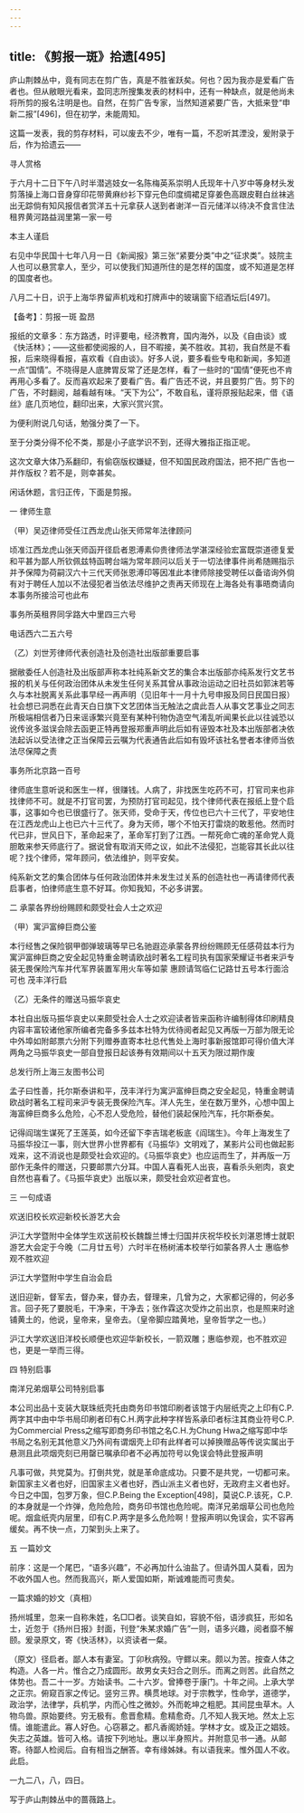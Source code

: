 ```yaml
---
---
---
```

title: 《剪报一斑》拾遗[495]
---




庐山荆棘丛中，竟有同志在剪广告，真是不胜雀跃矣。何也？因为我亦是爱看广告者也。但从敝眼光看来，盈同志所搜集发表的材料中，还有一种缺点，就是他尚未将所剪的报名注明是也。自然，在剪广告专家，当然知道紧要广告，大抵来登“申新二报”[496]，但在初学，未能周知。

这篇一发表，我的剪存材料，可以废去不少，唯有一篇，不忍听其湮没，爰附录于后，作为拾遗云——

寻人赏格

于六月十二日下午八时半潜逃妓女一名陈梅英系崇明人氏现年十八岁中等身材头发剪落操上海口音身穿印花带黄麻纱衫下穿元色印度绸裙足穿姜色高跟皮鞋白丝袜逃出无踪倘有知风报信者赏洋五十元拿获人送到者谢洋一百元储洋以待决不食言住法租界黄河路益润里第一家一号

本主人谨启

右见中华民国十七年八月一日《新闻报》第三张“紧要分类”中之“征求类”。妓院主人也可以悬赏拿人，至少，可以使我们知道所住的是怎样的国度，或不知道是怎样的国度者也。

八月二十日，识于上海华界留声机戏和打牌声中的玻璃窗下绍酒坛后[497]。





【备考】：剪报一斑 盈昂


报纸的文章多：东方路透，时评要电，经济教育，国内海外，以及《自由谈》或《快活林》；——这些都使阅报的人，目不暇接，美不胜收。其初，我自然是不看报，后来晓得看报，喜欢看《自由谈》。好多人说，要多看些专电和新闻，多知道一点“国情”。不晓得是人底脾胃反常了还是怎样，看了一些时的“国情”便死也不肯再用心多看了。反而喜欢起来了要看广告。看广告还不说，并且要剪广告。剪下的广告，不时翻阅，越看越有味。“天下为公”，不敢自私，谨将原报贴起来，借《语丝》底几页地位，翻印出来，大家兴赏兴赏。

为便利附说几句话，勉强分类了一下。

至于分类分得不伦不类，那是小子底学识不到，还得大雅指正指正呢。

这次文章大体乃系翻印，有偷窃版权嫌疑，但不知国民政府国法，把不把广告也一并作版权？若不是，则幸甚矣。

闲话休题，言归正传，下面是剪报。

一 律师生意

（甲）吴迈律师受任江西龙虎山张天师常年法律顾问

顷准江西龙虎山张天师函开径启者恩溥素仰贵律师法学湛深经验宏富既崇道德复爱和平甚为鄙人所钦佩兹特函聘台端为常年顾问以后关于一切法律事件尚希随赐指示并予保障为荷嗣汉六十三代天师张恩溥印等因准此本律师除接受聘任以备谘询外倘有对于聘任人加以不法侵犯者当依法尽维护之责再天师现在上海各处有事晤商请向本事务所接洽可也此布

事务所英租界同孚路大中里四三六号

电话西六二五六号

（乙）刘世芳律师代表创造社及创造社出版部重要启事

据敝委任人创造社及出版部声称本社纯系新文艺的集合本出版部亦纯系发行文艺书报的机关与任何政治团体从未发生任何关系其曾从事政治运动之旧社员如郭沫若等久与本社脱离关系此事早经一再声明（见旧年十一月十九号申报及同日民国日报）社会想已洞悉在此青天白日旗下文艺团体当无触法之虞此吾人从事文艺事业之同志所极端相信者乃日来谣诼繁兴竟至有某种刊物伪造空气淆乱听闻果长此以往诚恐以讹传讹多滋误会除去函更正特再登报郑重声明此后如有诬毁本社及本出版部者决依法起诉以受法律之正当保障云云嘱为代表通告此后如有毁坏该社名誉者本律师当依法尽保障之责

事务所北京路一百号

律师底生意听说和医生一样，很赚钱。人病了，非找医生吃药不可，打官司来也非找律师不可。就是不打官司罢，为预防打官司起见，找个律师代表在报纸上登个启事，这事如今也已很盛行了。张天师，受命于天，传位也已六十三代了，平安地住在江西龙虎山上也已六十三代了。身为天师，哪个不怕天打雷烧的敢惹他。然而时代已非，世风日下，革命起来了，革命军打到了江西。一帮死命亡魂的革命党人竟胆敢来参天师底行了。据说曾有取消天师之议，如此不法侵犯，岂能容其长此以往呢？找个律师，常年顾问，依法维护，则平安矣。

纯系新文艺的集合团体与任何政治团体并未发生过关系的创造社也一再请律师代表启事者，怕律师底生意不好耳。你知我知，不必多讲罢。

二 承蒙各界纷纷赐顾和颇受社会人士之欢迎

（甲）寓沪富绅巨商公鉴

本行经售之保险钢甲御弹玻璃等早已名驰遐迩承蒙各界纷纷赐顾无任感荷兹本行为寓沪富绅巨商之安全起见特重金聘请欧战时著名工程司执有国家荣耀证书者来沪专装无畏保险汽车并代军界装置军用火车等如蒙 惠顾请驾临仁记路廿五号本行面洽可也 茂丰洋行启

（乙）无条件的赠送马振华哀史

本社自出版马振华哀史以来颇受社会人士之欢迎读者皆来函称许编制得体印刷精良内容丰富较诸他家所编者完备多多兹本社特为优待阅者起见又再版一万部为限无论中外埠如附邮票六分附下列赠券直寄本社总代售处上海时事新报馆即可得价值大洋两角之马振华哀史一部自登报日起该券有效期间以十五天为限过期作废

总发行所上海三友图书公司



孟子曰性善，托尔斯泰讲和平，茂丰洋行为寓沪富绅巨商之安全起见，特重金聘请欧战时著名工程司来沪专装无畏保险汽车。洋人先生，坐在数万里外，心想中国上海富绅巨商多么危险，心不忍人受危险，替他们装起保险汽车，托尔斯泰矣。

记得阎瑞生谋死了王莲英，如今还留下李吉瑞老板底《阎瑞生》。今年上海发生了马振华投江一事，则大世界小世界都有《马振华》文明戏了，某影片公司也做起影戏来，这不消说也是颇受社会欢迎的。《马振华哀史》也应运而生了，并再版一万部作无条件的赠送，只要邮票六分耳。中国人喜看死人出丧，喜看杀头剜肉，哀史自然也喜看了。《马振华哀史》出版以来，颇受社会欢迎者宜也。

三 一句成语

欢送旧校长欢迎新校长游艺大会

沪江大学暨附中全体学生欢送前校长魏馥兰博士归国并庆祝华校长刘湛恩博士就职游艺大会定于今晚（二月廿五号）六时半在杨树浦本校举行如蒙各界人士 惠临参观不胜欢迎

沪江大学暨附中学生自治会启

送旧迎新，督军去，督办来，督办去，督理来，几曾为之，大家都记得的，何必多言。回子死了要脱毛，干净来，干净去；张作霖这次受炸之前出京，也是照来时途铺黄土的，他说，皇帝来，皇帝去。（皇帝脚应踏黄地，皇帝哲学之一也。）

沪江大学欢送旧洋校长顺便也欢迎华新校长，一箭双雕；惠临参观，也不胜欢迎也，更是一举而三得。

四 特别启事

南洋兄弟烟草公司特别启事

本公司出品十支装大联珠纸壳托由商务印书馆印刷者该馆于内层纸壳之上印有C.P.两字其中由中华书局印刷者印有C.H.两字此种字样皆系承印者标注其商业符号C.P.为Commercial Press之缩写即商务印书馆之名C.H.为Chung Hwa之缩写即中华书局之名别无其他意义乃外间有谓烟壳上印有此样者可以掉换赠品等传说实属出于悬测且此项烟壳刻已用罄已嘱承印者不必再加符号以免误会特此登报声明

凡事可做，共党莫为。打倒共党，就是革命底成功。只要不是共党，一切都可来。新国家主义者也好，旧国家主义者也好，西山派主义者也好，无政府主义者也好。今日之中国，包罗万象，但C.P.Being the Exception[498]，莫说C.P.该死，C.P.的本身就是一个炸弹，危险危险，商务印书馆也危险呢。南洋兄弟烟草公司也危险呢。烟盒纸壳内层里，印有C.P.两字是多么危险啊！登报声明以免误会，实不容再缓矣。再不快一点，刀架到头上来了。

五 一篇妙文

前序：这是一个尾巴，“语多兴趣”，不必再加什么油盐了。但请外国人莫看，因为不收外国人也。然而我高兴，斯人爱国如斯，斯诚难能而可贵矣。

一篇求婚的妙文（真相）

扬州城里，忽来一自称朱姓，名□□者。谈笑自如，容貌不俗，语涉疯狂，形如名士，近忽于《扬州日报》封面，刊登“朱某求婚广告”一则，语多兴趣，阅者靡不解颐。爰录原文，寄《快活林》，以资读者一粲。

（原文）径启者。鄙人本有妻室。丁卯秋病殁。守鳏以来。颇以为苦。按查人体之构造。人各一片。惟合之乃成圆形。故男女夫妇合之则乐。而离之则苦。此自然之体势也。吾二十一岁。方始读书。二十六岁。曾捧卷于康门。十年之间。上承大学之正宗。俯窥百家之传记。竖穷三界。横贯地球。对于宗教学，性命学，道德学，政治学，法律学，兵机学，内而心性之微妙。外而乾坤之粗肥。其间昆虫草木。人物鸟兽。原始要终。穷无极有。愈晋愈精。愈精愈奇。几不知人我天地。然太上忘情。谁能遣此。寡人好色。心窃慕之。都凡香阁娇娃。学林才女。或及正之娼妓。失志之英雄。皆可入格。请按下列地址。惠以半身照片。并附意见书一通。从邮寄。待鄙人检阅后。自有相当之酬答。幸有缘姊妹。有以语我来。惟外国人不收。此启。

一九二八，八，四日。

写于庐山荆棘丛中的蔷薇路上。